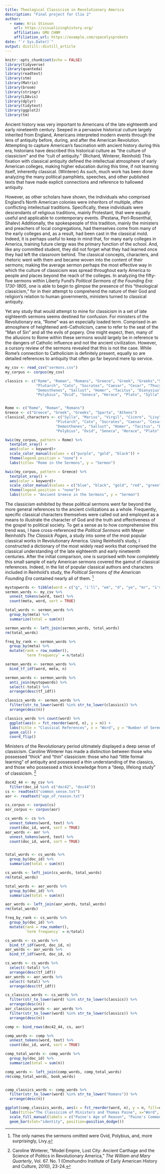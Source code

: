 ```yaml
---
title: Theological Classicism in Revolutionary America
description: "Final project for Clio 2"
author:
  - name: Kris Stinson 
    url: https://visualizinghistory.org/
    affiliation: GMU CHNM
    affiliation_url: https://example.com/spacelysprokets
date: "`r Sys.Date()`"
output: distill::distill_article
---
```


```r
knitr::opts_chunk$set(echo = FALSE)
library(tidyverse)
library(quanteda)
library(readtext)
library(stm)
library(Matrix)
library(broom)
library(stringr)
library(LDAvis)
library(dplyr)
library(tidytext)
library(ggplot2)
library(tm)
```

Ancient history was very important to Americans of the late eighteenth and early nineteenth century. Seeped in a pervasive historical culture largely inherited from England, Americans interpreted modern events through the lens of antiquity before, during, and after the American Revolution. Attempting to capture American's fascination with ancient history during this era, historians have described this historical culture as "the culture of classicism" and the "cult of antiquity." (Richard, Winterer, Reinhold) This fixation with classical antiquity defined the intellectual atmosphere of early American colleges, making higher education during this time, if not learning itself, inherently classical. (Winterer) As such, much work has been done analyzing the many political pamphlets, speeches, and other published texts that have made explicit connections and reference to hallowed antiquity. 

However, as other scholars have shown, the individuals who comprised England’s North American colonies were inheritors of multiple, often conflicting intellectual traditions. Specifically, these individuals were descendants of religious traditions, mainly Protestant, that were equally useful and applicable to contemporary events. (Pestana, Perl-Rosenthal, Shalev) Additionally, the spokespeople of this tradition, mainly the ministers and preachers of local congregations, had themselves come from many of the early colleges and, as a result, had been cast in the classical mold. Indeed, it is perhaps useful to keep in mind that, for many early colleges in America, training future clergy was the primary function of the school.  And, like any committed student, they did not forget what they had learned once they had left the classroom behind. The classical concepts, characters, and rhetoric went with them and became woven into the content of their sermons; making the average sermon perhaps the most effective way in which the culture of classicism was spread throughout early America to people and places beyond the reach of the colleges. In analyzing the fifty-five sermons within Liberty Fund’s *Political Sermons of the Founding Era: 1730-1805*, one is able to begin to glimpse the presence of this “theological classicism,” for in their attempt to comprehend the nature of their God and religion’s relation to human governments, ministers turned to classical antiquity. 

Yet any study that would attempt to mine for classicism in a set of late eighteenth sermons seems destined for confusion. For ministers of the Revolutionary era, "Rome" was an especially loaded term. Comprised in an atmosphere of heightened anti-Catholicism, came to refer to the seat of the "Man of Sin" and all the evils of popery. One might expect, then, many of the allusions to Rome within these sermons would largely be in reference to the dangers of Catholic influence and not the ancient civilization. However, a cursory review of the sermons revealed that this is not the case. While Rome’s connection to Catholicism is definitely present, equally so are detailed references to antiquity that often go far beyond mere lip service. 


```r
my_csv <- read_csv("sermons.csv")
my_corpus <- corpus(my_csv)

classics <- c("Rome", "Roman", "Romans", "Greece", "Greek", "Greeks","Sparta", "Athens", "Virgil", "Cicero", "Livy",
              "Plutarch", "Cato", "Socrates", "Caesar", "Cesar", "Thucydides", 
              "Demosthenes", "Sallust", "Homer", "Tacitus", "Dionysius", 
              "Polybius", "Ovid", "Seneca", "Horace", "Plato", "Sylla", "Marius", "Aristotle")


Rome <- c("Rome", "Roman", "Romans")
Greece <- c("Greece", "Greek", "Greeks", "Sparta", "Athens")
classical_characters <- c("Sylla", "Marius", "Virgil", "Cicero", "Livy",
                       "Plutarch", "Cato", "Socrates", "Caesar", "Cesar", "Thucydides", 
                       "Demosthenes", "Sallust", "Homer", "Tacitus", "Dionysius", 
                       "Polybius", "Ovid", "Seneca", "Horace", "Plato", "Aristotle")

kwic(my_corpus, pattern = Rome) %>%
  textplot_xray() +
  aes(color = keyword)+ 
  scale_color_manual(values = c("purple", "gold", "black")) +
  theme(legend.position = "none") +
  labs(title= "Rome in the Sermons", y = "Sermon")

```
```r
kwic(my_corpus, pattern = Greece) %>%
  textplot_xray() +
  aes(color = keyword)+ 
  scale_color_manual(values = c("blue", "black", "gold", "red", "green")) +
  theme(legend.position = "none")+
  labs(title = "Ancient Greece in the Sermons", y = "Sermon")
```

The classicism exhibited by these political sermons went far beyond the more general references to the ancient civilizations as a whole. Frequently, specific classical characters themselves were called out and employed as a means to illustrate the character of God and the truth and effectiveness of the gospel to political society. To get a sense as to how comprehensive this trend was, I have cross-referenced the *Political Sermons* with Meyer Reinhold’s *The Classick Pages*, a study into some of the most popular classical works in Revolutionary America. Using Reinhold’s study, I constructed a dictionary of the most widely read works that comprised the classical understanding of the late eighteenth and early nineteenth centuries. After the initial comparison, one is surprised with how completely this small sample of early American sermons covered the gamut of classical references. Indeed, in the list of popular classical authors and characters included in Reinhold’s study, the *Political Sermons of the American Founding Era* contained nearly all of them. ^[The only names the sermons omitted were Ovid, Polybius, and, more surprisingly, Livy.]

```r
mystopwords <- tibble(word = c("g", "i'll", "em", "d", "ye", "mr", "i've", "tis", "O", "o"))
sermon_words <- my_csv %>% 
  unnest_tokens(word, text) %>%
  count(meta, word, sort = TRUE)

total_words <- sermon_words %>% 
  group_by(meta) %>% 
  summarize(total = sum(n))

sermon_words <- left_join(sermon_words, total_words)
rm(total_words)

freq_by_rank <- sermon_words %>% 
  group_by(meta) %>% 
  mutate(rank = row_number(), 
         `term frequency` = n/total)

sermon_words <- sermon_words %>%
  bind_tf_idf(word, meta, n)

sermon_words <- sermon_words %>%
  anti_join(mystopwords) %>% 
  select(-total) %>%
  arrange(desc(tf_idf))

classics_words <- sermon_words %>% 
  filter(str_to_lower(word) %in% str_to_lower(classics)) %>% 
  arrange(desc(n))

classics_words %>% count(word) %>% 
  ggplot(aes(x = fct_reorder(word, n), y = n)) +
  labs(title = "Classical References", x = "Word", y = "Number of Sermons") +
  geom_col() + 
  coord_flip()
```

Ministers of the Revolutionary period ultimately displayed a deep sense of classicism. Caroline Winterer has made a distinction between those who possessed “thick” and “thin” classicism: those who had “little formal learning” of antiquity and possessed a thin understanding of the classics, and those who possessed a thick knowledge from a “deep, lifelong study” of classicism. ^[Caroline Winterer, "Model Empire, Lost City: Ancient Carthage and the Science of Politics in Revolutionary America," *The William and Mary Quarterly*, Vol. 67. No. 1 (Omohundro Institute of Early American History and Culture, 2010), 23-24.]

```r
doc42_44 <- my_csv %>% 
  filter(doc_id %in% c("doc42", "doc44"))
cs <- readtext("common_sense.txt")
aor <- readtext("age_of_reason.txt")

cs_corpus <- corpus(cs)
aor_corpus <- corpus(aor)

cs_words <- cs %>% 
  unnest_tokens(word, text) %>%
  count(doc_id, word, sort = TRUE)
aor_words <- aor %>% 
  unnest_tokens(word, text) %>%
  count(doc_id, word, sort = TRUE)


total_words <- cs_words %>% 
  group_by(doc_id) %>% 
  summarize(total = sum(n))

cs_words <- left_join(cs_words, total_words)
rm(total_words)

total_words <- aor_words %>% 
  group_by(doc_id) %>% 
  summarize(total = sum(n))

aor_words <- left_join(aor_words, total_words)
rm(total_words)

freq_by_rank <- cs_words %>% 
  group_by(doc_id) %>% 
  mutate(rank = row_number(), 
         `term frequency` = n/total)

cs_words <- cs_words %>%
  bind_tf_idf(word, doc_id, n)
aor_words <- aor_words %>%
  bind_tf_idf(word, doc_id, n)

cs_words <- cs_words %>% 
  select(-total) %>%
  arrange(desc(tf_idf))
aor_words <- aor_words %>% 
  select(-total) %>%
  arrange(desc(tf_idf))

cs_classics_words <- cs_words %>% 
  filter(str_to_lower(word) %in% str_to_lower(classics)) %>% 
  arrange(desc(n))
aor_classics_words <- aor_words %>% 
  filter(str_to_lower(word) %in% str_to_lower(classics)) %>% 
  arrange(desc(n))

comp <- bind_rows(doc42_44, cs, aor)

comp_words <- comp %>%
  unnest_tokens(word, text) %>%
  count(doc_id, word, sort = TRUE)

comp_total_words <- comp_words %>% 
  group_by(doc_id) %>% 
  summarize(total = sum(n))

comp_words <- left_join(comp_words, comp_total_words)
rm(comp_total_words, book_words)


comp_classics_words <- comp_words %>% 
  filter(str_to_lower(word) %in% str_to_lower("Romans")) %>% 
  arrange(desc(n))

ggplot(comp_classics_words, aes(x = fct_reorder(word, n), y = n, fill=doc_id)) +
  labs(title="The Classicism of Ministers and Thomas Paine", x="Word", y="Number of References")+
  scale_fill_manual(labels = c("Paine's Age of Reason", "Paine's Common Sense", "Edwards Jr.'s Sermon", "Webster's Sermon"), values = c("blue", "black", "purple", "gold"))+
  geom_bar(stat="identity", position=position_dodge())
```
